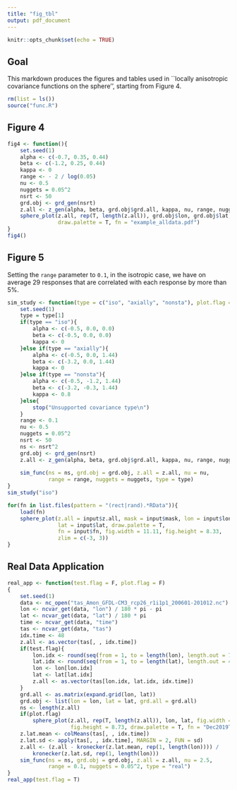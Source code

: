 ```yaml
---
title: "fig_tbl"
output: pdf_document
---
```


```r
knitr::opts_chunk$set(echo = TRUE)
```

## Goal

This markdown produces the figures and tables used in ``locally anisotropic covariance functions on the sphere'', starting from Figure 4.

```r
rm(list = ls())
source("func.R")
```

## Figure 4

```r
fig4 <- function(){
    set.seed(1)
    alpha <- c(-0.7, 0.35, 0.44)  
    beta <- c(-1.2, 0.25, 0.44)  
    kappa <- 0
    range <- - 2 / log(0.05)
    nu <- 0.5
    nuggets = 0.05^2
    nsrt <- 50
    grd.obj <- grd_gen(nsrt)
    z.all <- z_gen(alpha, beta, grd.obj$grd.all, kappa, nu, range, nuggets)
    sphere_plot(z.all, rep(T, length(z.all)), grd.obj$lon, grd.obj$lat,
                draw.palette = T, fn = "example_alldata.pdf")
}
fig4()
```

## Figure 5

Setting the `range` parameter to `0.1`, in the isotropic case, we have on average $29$ responses that are correlated with each response by more than $5\%$.
```r
sim_study <- function(type = c("iso", "axially", "nonsta"), plot.flag = F){
    set.seed(1)
    type = type[1]
    if(type == "iso"){
        alpha <- c(-0.5, 0.0, 0.0)  
        beta <- c(-0.5, 0.0, 0.0)  
        kappa <- 0
    }else if(type == "axially"){
        alpha <- c(-0.5, 0.0, 1.44)  
        beta <- c(-3.2, 0.0, 1.44)  
        kappa <- 0
    }else if(type == "nonsta"){
        alpha <- c(-0.5, -1.2, 1.44)  
        beta <- c(-3.2, -0.3, 1.44)  
        kappa <- 0.8
    }else{
        stop("Unsupported covariance type\n")
    }
    range <- 0.1
    nu <- 0.5
    nuggets = 0.05^2
    nsrt <- 50
    ns <- nsrt^2
    grd.obj <- grd_gen(nsrt)
    z.all <- z_gen(alpha, beta, grd.obj$grd.all, kappa, nu, range, nuggets)
    
    sim_func(ns = ns, grd.obj = grd.obj, z.all = z.all, nu = nu, 
             range = range, nuggets = nuggets, type = type)
}
sim_study("iso")
```

```r
for(fn in list.files(pattern = "(rect|rand).*RData")){
    load(fn)
    sphere_plot(z.all = input$z.all, mask = input$mask, lon = input$lon, 
                lat = input$lat, draw.palette = T, 
                fn = input$fn, fig.width = 11.11, fig.height = 8.33, 
                zlim = c(-3, 3))
}
```

## Real Data Application

```r
real_app <- function(test.flag = F, plot.flag = F)
{
    set.seed(1)
    data <- nc_open("tas_Amon_GFDL-CM3_rcp26_r1i1p1_200601-201012.nc")
    lon <- ncvar_get(data, "lon") / 180 * pi - pi
    lat <- ncvar_get(data, "lat") / 180 * pi
    time <- ncvar_get(data, "time")
    tas <- ncvar_get(data, "tas")
    idx.time <- 48
    z.all <- as.vector(tas[, , idx.time])
    if(test.flag){
        lon.idx <- round(seq(from = 1, to = length(lon), length.out = 72))
        lat.idx <- round(seq(from = 1, to = length(lat), length.out = 45))
        lon <- lon[lon.idx]
        lat <- lat[lat.idx]
        z.all <- as.vector(tas[lon.idx, lat.idx, idx.time])
    }
    grd.all <- as.matrix(expand.grid(lon, lat))
    grd.obj <- list(lon = lon, lat = lat, grd.all = grd.all)
    ns <- length(z.all)
    if(plot.flag)
        sphere_plot(z.all, rep(T, length(z.all)), lon, lat, fig.width = 13.44, 
                    fig.height = 8.73, draw.palette = T, fn = "Dec2019Temp.pdf")
    z.lat.mean <- colMeans(tas[, , idx.time])
    z.lat.sd <- apply(tas[, , idx.time], MARGIN = 2, FUN = sd)
    z.all <- (z.all - kronecker(z.lat.mean, rep(1, length(lon)))) /
        kronecker(z.lat.sd, rep(1, length(lon)))
    sim_func(ns = ns, grd.obj = grd.obj, z.all = z.all, nu = 2.5, 
             range = 0.1, nuggets = 0.05^2, type = "real")
}
real_app(test.flag = T)
```



